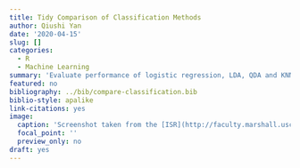 ```yaml
---
title: Tidy Comparison of Classification Methods
author: Qiushi Yan
date: '2020-04-15'
slug: []
categories:
  - R
  - Machine Learning
summary: 'Evaluate performance of logistic regression, LDA, QDA and KNN in different scenarios using {tidymodels}.'
featured: no
bibliography: ../bib/compare-classification.bib
biblio-style: apalike
link-citations: yes
image:
  caption: 'Screenshot taken from the [ISR](http://faculty.marshall.usc.edu/gareth-james/ISL/), book, page 152, Figure 4.11'
  focal_point: ''
  preview_only: no
draft: yes
---
```

